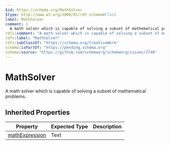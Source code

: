 ```yaml
---
$id: https://schema.org/MathSolver
$type: http://www.w3.org/2000/01/rdf-schema#Class
label: MathSolver
comment: |
  A math solver which is capable of solving a subset of mathematical problems.
rdfs:comment: "A math solver which is capable of solving a subset of mathematical problems."
rdfs:label: "MathSolver"
rdfs:subClassOf: "https://schema.org/CreativeWork"
schema:isPartOf: "https://pending.schema.org"
schema:source: "https://github.com/schemaorg/schemaorg/issues/2740"
---
```


# MathSolver

A math solver which is capable of solving a subset of mathematical problems.

## Inherited Properties

| Property | Expected Type | Description |
| --- | --- | --- |
| [mathExpression](https://schema.org/mathExpression) | Text |  |
